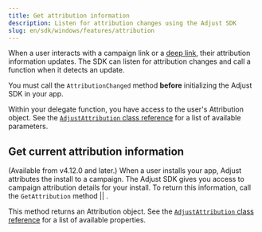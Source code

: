 ```yaml
---
title: Get attribution information
description: Listen for attribution changes using the Adjust SDK
slug: en/sdk/windows/features/attribution
---
```



When a user interacts with a campaign link or a [deep link](https://help.adjust.com/en/article/deep-links), their attribution information updates. The SDK can listen for attribution changes and call a function when it detects an update.

<Callout type="important">

You must call the `AttributionChanged` method **before** initializing the Adjust SDK in your app.

</Callout>

<AttributionChanged />

Within your delegate function, you have access to the user's Attribution object. See the [`AdjustAttribution` class reference](/windows/reference/AdjustAttribution.mdx) for a list of available parameters.

## Get current attribution information

(Available from v4.12.0 and later.) When a user installs your app, Adjust attributes the install to a campaign. The Adjust SDK gives you access to campaign attribution details for your install. To return this information, call the <Tooltip>`GetAttribution` method || <AttributionSig /></Tooltip>.

This method returns an Attribution object. See the [`AdjustAttribution` class reference](/en/sdk/windows/reference/adjustattribution.mdx) for a list of available properties.

<Attribution />
